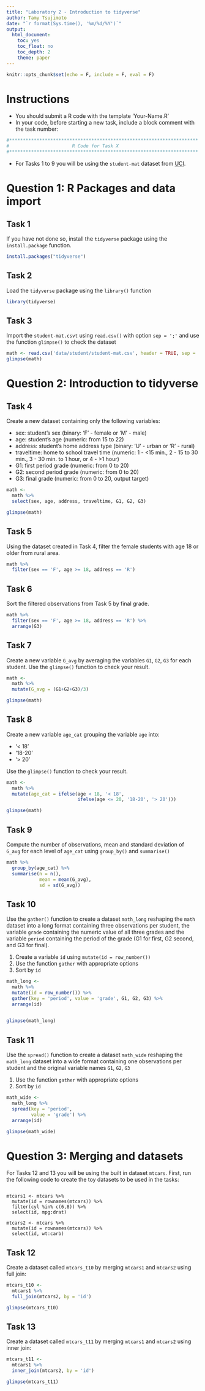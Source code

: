 ```yaml
---
title: "Laboratory 2 - Introduction to tidyverse"
author: Tamy Tsujimoto
date: "`r format(Sys.time(), '%m/%d/%Y')`"
output: 
  html_document:
    toc: yes
    toc_float: no
    toc_depth: 2
    theme: paper 
---
```


```r
knitr::opts_chunk$set(echo = F, include = F, eval = F)
```

# Instructions

- You should submit a R code with the template 'Your-Name.R'
- In your code, before starting a new task, include a block comment with the task number:

```r
#*********************************************************************
#                       R Code for Task X
#*********************************************************************
```

- For Tasks 1 to 9 you will be using the `student-mat` dataset from [UCI](https://archive.ics.uci.edu/ml/datasets/Student+Performance#).

# Question 1: R Packages and data import

## Task 1

If you have not done so, install the `tidyverse` package using the `install.package` function.

```r
install.packages("tidyverse")
```

## Task 2

Load the `tidyverse` package using the `library()` function

```r
library(tidyverse)
```

## Task 3

Import the `student-mat.csvt` using `read.csv()` with option `sep = ';'` and use the function `glimpse()` to check the dataset 

```r

math <- read.csv('data/student/student-mat.csv', header = TRUE, sep = ';')
glimpse(math)

```

# Question 2: Introduction to tidyverse

## Task 4

Create a new dataset containing only the following variables:

- sex: student's sex (binary: 'F' - female or 'M' - male) 
- age: student's age (numeric: from 15 to 22)
- address: student's home address type (binary: 'U' - urban or 'R' - rural) 
- traveltime: home to school travel time (numeric: 1 - <15 min., 2 - 15 to 30 min., 3 - 30 min. to 1 hour, or 4 - >1 hour) 
- G1: first period grade (numeric: from 0 to 20) 
- G2: second period grade (numeric: from 0 to 20) 
- G3: final grade (numeric: from 0 to 20, output target)

```r

math <-
  math %>% 
  select(sex, age, address, traveltime, G1, G2, G3)

glimpse(math)

```

## Task 5

Using the dataset created in Task 4, filter the female students with age 18 or older from rural area.

```r

math %>% 
  filter(sex == 'F', age >= 18, address == 'R')

```

## Task 6

Sort the filtered observations from Task 5 by final grade.

```r

math %>% 
  filter(sex == 'F', age >= 18, address == 'R') %>% 
  arrange(G3)

```

## Task 7

Create a new variable `G_avg` by averaging the variables `G1`, `G2`, `G3` for each student.
Use the `glimpse()` function to check your result.

```r

math <-
  math %>% 
  mutate(G_avg = (G1+G2+G3)/3) 

glimpse(math)

```

## Task 8

Create a new variable `age_cat` grouping the variable `age` into:

- '< 18'
- '18-20'
- '> 20'

Use the `glimpse()` function to check your result.

```r

math <-
  math %>% 
  mutate(age_cat = ifelse(age < 18, '< 18', 
                          ifelse(age <= 20, '18-20', '> 20'))) 

glimpse(math)

```

## Task 9

Compute the number of observations, mean and standard deviation of `G_avg` for each level of `age_cat` using `group_by()` and `summarise()`

```r

math %>% 
  group_by(age_cat) %>% 
  summarise(n = n(),
            mean = mean(G_avg),
            sd = sd(G_avg))
```

## Task 10

Use the `gather()` function to create a dataset `math_long` reshaping the `math` dataset into a long format containing three observations per student, the variable `grade` containing the numeric value of all three grades and the variable `period` containing the period of the grade (G1 for first, G2 second, and G3 for final). 

1) Create a variable `id` using `mutate(id = row_number())`
2) Use the function `gather` with appropriate options
3) Sort by `id`

```r

math_long <- 
  math %>% 
  mutate(id = row_number()) %>% 
  gather(key = 'period', value = 'grade', G1, G2, G3) %>% 
  arrange(id)
  

glimpse(math_long)

```

## Task 11

Use the `spread()` function to create a dataset `math_wide` reshaping the `math_long` dataset into a wide format containing one observations per student and the original variable names `G1`, `G2`, `G3` 

1) Use the function `gather` with appropriate options
2) Sort by `id`

```r

math_wide <- 
  math_long %>% 
  spread(key = 'period',
         value = 'grade') %>% 
  arrange(id)

glimpse(math_wide)

```

# Question 3: Merging and datasets

For Tasks 12 and 13 you will be using the built in dataset `mtcars`.
First, run the following code to create the toy datasets to be used in the tasks:

```

mtcars1 <- mtcars %>% 
  mutate(id = rownames(mtcars)) %>%
  filter(cyl %in% c(6,8)) %>% 
  select(id, mpg:drat)

mtcars2 <- mtcars %>% 
  mutate(id = rownames(mtcars)) %>% 
  select(id, wt:carb)

```

## Task 12

Create a dataset called `mtcars_t10` by merging `mtcars1` and `mtcars2` using full join:

```r

mtcars_t10 <-
  mtcars1 %>% 
  full_join(mtcars2, by = 'id')

glimpse(mtcars_t10)

```

## Task 13

Create a dataset called `mtcars_t11` by merging `mtcars1` and `mtcars2` using inner join:

```r

mtcars_t11 <-
  mtcars1 %>% 
  inner_join(mtcars2, by = 'id')

glimpse(mtcars_t11)

```



